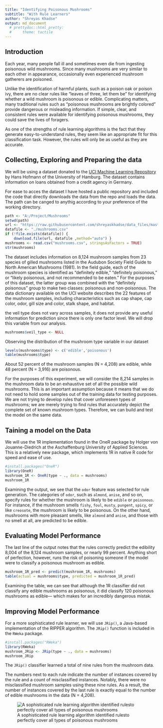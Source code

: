 ---
title: "Identifying Poisonous Mushrooms"
subtitle: "With Rule Learners"
author: "Shreyas Khadse"
output: md_document
  # prettydoc::html_pretty:
  #     theme: tactile
---

## Introduction

Each year, many people fall ill and sometimes even die from ingesting poisonous wild mushrooms. Since many mushrooms are very similar to each other in appearance, occasionally even experienced mushroom gatherers are poisoned.

Unlike the identification of harmful plants, such as a poison oak or poison ivy, there are no clear rules like "leaves of three, let them be" for identifying whether a wild mushroom is poisonous or edible. Complicating matters, many traditional rules such as "poisonous mushrooms are brightly colored" provide dangerous or misleading information. If simple, clear, and consistent rules were available for identifying poisonous mushrooms, they could save the lives of foragers.

As one of the strengths of rule learning algorithms is the fact that they generate easy-to-understand rules, they seem like an appropriate fit for this classification task. However, the rules will only be as useful as they are accurate.

## Collecting, Exploring and Preparing the data

We will be using a dataset donated to the [UCI Machine Learning Repository](http://archive.ics.uci.edu/ml) by Hans Hofmann of the University of Hamburg. The dataset contains information on loans obtained from a credit agency in Germany.

For ease to acces the dataset I have hosted a public repository and included the code that directly downloads the data from the repo and loads the data. The path can be canged to anythig according to your preference of the working directory.

```{r}
path <- "A:/Project/Mushrooms"
setwd(path)
url <- "https://raw.githubusercontent.com/shreyaskhadse/data_files/master/mushrooms.csv"
datafile <- "./mushrooms.csv"
if (!file.exists(datafile)) {
    download.file(url, datafile ,method="auto") }
mushrooms <- read.csv("mushrooms.csv", stringsAsFactors = TRUE)
str(mushrooms)
```

The dataset includes information on 8,124 mushroom samples from 23 species of gilled mushrooms listed in the Audubon Society Field Guide to North American Mushrooms (1981). In the field guide, each of the mushroom species is identified as "definitely edible," "definitely poisonous," or "likely poisonous, and not recommended to be eaten." For the purposes of this dataset, the latter group was combined with the "definitely poisonous" group to make two classes: poisonous and non-poisonous. The data dictionary available on the UCI website describes the 22 features of the mushroom samples, including characteristics such as cap shape, cap color, odor, gill size and color, stalk shape, and habitat.

the veil type does not vary across samples, it does not provide any useful information for prediction since there is only one factor level. We will drop this variable from our analysis.

```{r}
mushrooms$veil_type <- NULL
```

Observing the distribution of the mushroom type variable in our dataset

```{r}
levels(mushrooms$type) <- c('edible','poisonous')
table(mushrooms$type)
```

About 52 percent of the mushroom samples (N = 4,208) are edible, while 48 percent (N = 3,916) are poisonous.

For the purposes of this experiment, we will consider the 8,214 samples in the mushroom data to be an exhaustive set of all the possible wild mushrooms. This is an important assumption because it means that we do not need to hold some samples out of the training data for testing purposes. We are not trying to develop rules that cover unforeseen types of mushrooms; we are merely trying to find rules that accurately depict the complete set of known mushroom types. Therefore, we can build and test the model on the same data.

## Taining a model on the Data

We will use the 1R implementation found in the OneR package by Holger von Jouanne-Diedrich at the Aschaffenburg University of Applied Sciences. This is a relatively new package, which implements 1R in native R code for speed and ease of use.

```{r}
#install.packages("OneR")
library(OneR)
mushroom_1R <- OneR(type ~ ., data = mushrooms)
mushroom_1R
```

Examining the output, we see that the `odor` feature was selected for rule generation. The categories of `odor`, such as `almond`, `anise`, and so on, specify rules for whether the mushroom is likely to be `edible` or `poisonous`. For instance, if the mushroom smells `fishy`, `foul`, `musty`, `pungent`, `spicy`, or like `creosote`, the mushroom is likely to be poisonous. On the other hand, mushrooms with more pleasant smells, like `almond` and `anise`, and those with no smell at all, are predicted to be edible.

## Evaluating Model Performance

The last line of the output notes that the rules correctly predict the edibility 8,004 of the 8,124 mushroom samples, or nearly 99 percent. Anything short of perfection, however, runs the risk of poisoning someone if the model were to classify a poisonous mushroom as edible.

```{r}
mushroom_1R_pred <- predict(mushroom_1R, mushrooms)
table(actual = mushrooms$type, predicted = mushroom_1R_pred)
```

Examining the table, we can see that although the 1R classifier did not classify any edible mushrooms as poisonous, it did classify 120 poisonous mushrooms as edible— which makes for an incredibly dangerous mistak.

## Improving Model Performance

For a more sophisticated rule learner, we will use `JRip()`, a Java-based implementation of the RIPPER algorithm. The `JRip()` function is included in the `RWeka` package.

```{r}
#install.packages("RWeka")
library(RWeka)
mushroom_JRip <- JRip(type ~ ., data = mushrooms)
mushroom_JRip
```

The `JRip()` classifier learned a total of nine rules from the mushroom data.

The numbers next to each rule indicate the number of instances covered by the rule and a count of misclassified instances. Notably, there were no misclassified mushroom samples using these nine rules. As a result, the number of instances covered by the last rule is exactly equal to the number of edible mushrooms in the data (N = 4,208).

![A sophisticated rule learning algorithm identified rulesto perfectly cover all types of poisonous mushrooms](A:\Project\Mushrooms\venn_diagram.PNG)

